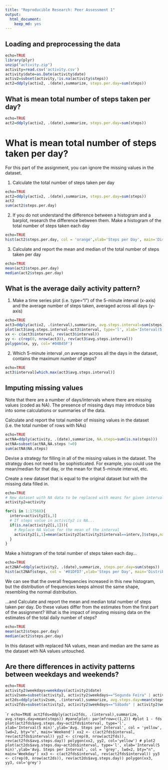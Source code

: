 ```yaml
---
title: "Reproducible Research: Peer Assessment 1"
output: 
  html_document:
    keep_md: yes
---
```



## Loading and preprocessing the data

```r
echo=TRUE
library(plyr)
unzip("activity.zip")
activity=read.csv('activity.csv')
activity$date=as.Date(activity$date)
activ2=subset(activity,!is.na(activity$steps))
act2=ddply(activ2, .(date),summarize, steps.per.day=sum(steps))
```

## What is mean total number of steps taken per day?

```r
echo=TRUE
act2=ddply(activ2, .(date),summarize, steps.per.day=sum(steps))
```

# What is mean total number of steps taken per day?

For this part of the assignment, you can ignore the missing values in the dataset.

1. Calculate the total number of steps taken per day

```r
echo=TRUE
act2=ddply(activ2, .(date),summarize, steps.per.day=sum(steps))
act2
sum(act2$steps.per.day)
```


2. If you do not understand the difference between a histogram and a barplot, research the difference between them. Make a histogram of the total number of steps taken each day

```r
echo=TRUE
hist(act2$steps.per.day, col = 'orange',xlab='Steps per Day', main='Distribution of frequencies - Total steps per day')
```

3. Calculate and report the mean and median of the total number of steps taken per day

```r
echo=TRUE
mean(act2$steps.per.day)
median(act2$steps.per.day)
```

## What is the average daily activity pattern?

1. Make a time series plot (i.e. type="l") of the 5-minute interval (x-axis) and the average number of steps taken, averaged across all days (y-axis)

```r
echo=TRUE
act3=ddply(activ2, .(interval),summarize, avg.steps.interval=sum(steps))
plot(act3$avg.steps.interval~act3$interval, type='l', xlab='Interval(5 min)',ylab='Avg. Steps per Interval', col = '#04B45F', lwd=2, bty="n")
xx <- c(act3$interval, rev(act3$interval))
yy <- c(rep(0, nrow(act3)), rev(act3$avg.steps.interval))
polygon(xx, yy, col='#04B45F')
```

2. Which 5-minute interval ,on average across all the days in the dataset, contains the maximum number of steps?

```r
echo=TRUE
act3$interval[which.max(act3$avg.steps.interval)]
```

## Imputing missing values

Note that there are a number of days/intervals where there are missing values (coded as NA). The presence of missing days may introduce bias into some calculations or summaries of the data.

Calculate and report the total number of missing values in the dataset (i.e. the total number of rows with NAs)

```r
echo=TRUE
actNA=ddply(activity, .(date),summarize, NA.steps=sum(is.na(steps)))
actNA=subset(actNA,NA.steps !=0)
sum(actNA$NA.steps)
```

Devise a strategy for filling in all of the missing values in the dataset. The strategy does not need to be sophisticated. For example, you could use the mean/median for that day, or the mean for that 5-minute interval, etc.

Create a new dataset that is equal to the original dataset but with the missing data filled in.

```r
echo=TRUE
# New dataset with NA data to be replaced with means for given intervals:
activity2=activity

for(i in 1:17568){
  interv=activity2[i,3]
  # If steps value in activity2 is NA...
  if(is.na(activity2[i,1])){
    # Replace NA Value for the mean of the interval
    activity2[i,1]=mean(activity2[activity2$interval==interv,]$steps,na.rm = TRUE)
  }
}
```

Make a histogram of the total number of steps taken each day...

```r
echo=TRUE
act2NAf=ddply(activity2, .(date),summarize, steps.per.day=sum(steps))
hist(act2NAf$steps, col = '#01DFD7',xlab='Steps per Day', main='Distribution of frequencies - Total steps per day (NA values replaced)')
```

We can see that the overall frequencies increased in this new histogram, but the distribution of frequencies keeps almost the same shape, resembling the normal distribution. 

...and Calculate and report the mean and median total number of steps taken per day. Do these values differ from the estimates from the first part of the assignment? What is the impact of imputing missing data on the estimates of the total daily number of steps?

```r
echo=TRUE
mean(act2$steps.per.day)
median(act2$steps.per.day)
```

In this dataset with replaced NA values, mean and median are the same as the dataset with NA values untouched.

## Are there differences in activity patterns between weekdays and weekends?

```r
echo=TRUE
activity2$weekdays=weekdays(activity2$date)
activ2sem=subset(activity2, activity2$weekdays=="Segunda Feira" | activity2$weekdays=="Terça Feira" | activity2$weekdays=="Quarta Feira" | activity2$weekdays=="Quinta Feira" | activity2$weekdays=="Sexta Feira")
act2ds=ddply(activ2sem, .(interval),summarize, avg.steps.day=mean(steps))
activ2fds=subset(activity2, activity2$weekdays=="Sábado" | activity2$weekdays=="Domingo" )
```
```r
echo=TRUE
act2fds=ddply(activ2fds, .(interval),summarize, avg.steps.day=mean(steps))
#panelplot:
par(mfrow=c(1,2))
#plot 1 - fds
plot(act2fds$avg.steps.day~act2fds$interval, type='l', xlab='Interval(5 min)',ylab='Avg. Steps per Interval', col = 'yellow', lwd=2, bty="n", main='Weekend')
xx2 <- c(act2fds$interval, rev(act2fds$interval))
yy2 <- c(rep(0, nrow(act2fds)), rev(act2fds$avg.steps.day))
polygon(xx2, yy2, col='yellow')
# plot2
plot(act2ds$avg.steps.day~act2ds$interval, type='l', xlab='Interval(5 min)',ylab='Avg. Steps per Interval', col = 'grey', lwd=2, bty="n", main='Weekday')
xx3 <- c(act2fds$interval, rev(act2fds$interval))
yy3 <- c(rep(0, nrow(act2ds)), rev(act2ds$avg.steps.day))
polygon(xx3, yy3, col='grey')
``
